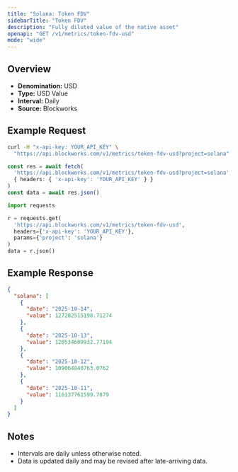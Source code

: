```yaml
---
title: "Solana: Token FDV"
sidebarTitle: "Token FDV"
description: "Fully diluted value of the native asset"
openapi: "GET /v1/metrics/token-fdv-usd"
mode: "wide"
---
```


## Overview

- **Denomination:** USD
- **Type:** USD Value
- **Interval:** Daily
- **Source:** Blockworks

## Example Request

<CodeGroup>

```bash cURL
curl -H "x-api-key: YOUR_API_KEY" \
  "https://api.blockworks.com/v1/metrics/token-fdv-usd?project=solana"
```

```typescript TypeScript
const res = await fetch(
  'https://api.blockworks.com/v1/metrics/token-fdv-usd?project=solana',
  { headers: { 'x-api-key': 'YOUR_API_KEY' } }
)
const data = await res.json()
```

```python Python
import requests

r = requests.get(
  'https://api.blockworks.com/v1/metrics/token-fdv-usd',
  headers={'x-api-key': 'YOUR_API_KEY'},
  params={'project': 'solana'}
)
data = r.json()
```

</CodeGroup>

## Example Response

```json
{
  "solana": [
    {
      "date": "2025-10-14",
      "value": 127202515198.71274
    },
    {
      "date": "2025-10-13",
      "value": 120534609932.77194
    },
    {
      "date": "2025-10-12",
      "value": 109064840763.0762
    },
    {
      "date": "2025-10-11",
      "value": 116137761599.7879
    }
  ]
}
```

## Notes
- Intervals are daily unless otherwise noted.
- Data is updated daily and may be revised after late-arriving data.